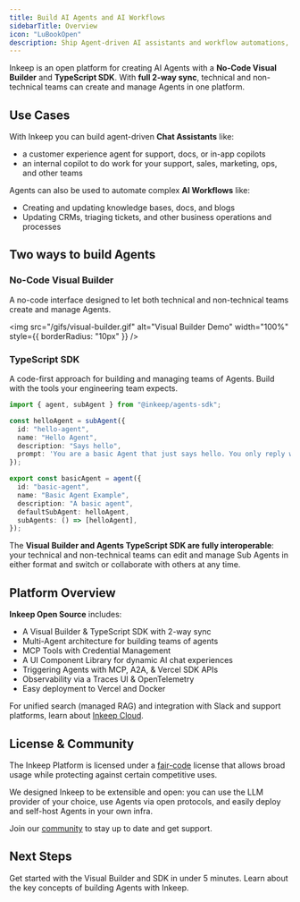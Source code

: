 ```yaml
---
title: Build AI Agents and AI Workflows
sidebarTitle: Overview
icon: "LuBookOpen"
description: Ship Agent-driven AI assistants and workflow automations, with or without code.
---
```


Inkeep is an open platform for creating AI Agents with a **No-Code Visual Builder** and **TypeScript SDK**. With **full 2-way sync**, technical and non-technical teams can create and manage Agents in one platform.

## Use Cases

With Inkeep you can build agent-driven **Chat Assistants** like:
- a customer experience agent for support, docs, or in-app copilots
- an internal copilot to do work for your support, sales, marketing, ops, and other teams

Agents can also be used to automate complex **AI Workflows** like:
- Creating and updating knowledge bases, docs, and blogs
- Updating CRMs, triaging tickets, and other business operations and processes

## Two ways to build Agents

### No-Code Visual Builder

A no-code interface designed to let both technical and non-technical teams create and manage Agents.

<img
  src="/gifs/visual-builder.gif"
  alt="Visual Builder Demo"
  width="100%"
  style={{ borderRadius: "10px" }}
/>

### TypeScript SDK

A code-first approach for building and managing teams of Agents. Build with the tools your engineering team expects.

   ```typescript
   import { agent, subAgent } from "@inkeep/agents-sdk";

   const helloAgent = subAgent({
     id: "hello-agent",
     name: "Hello Agent",
     description: "Says hello",
     prompt: 'You are a basic Agent that just says hello. You only reply with the word "hello", but you may do it in different variations like h3110, h3110w0rld, h3110w0rld! etc...',
   });

   export const basicAgent = agent({
     id: "basic-agent",
     name: "Basic Agent Example",
     description: "A basic agent",
     defaultSubAgent: helloAgent,
     subAgents: () => [helloAgent],
   });
   ```

The **Visual Builder and Agents TypeScript SDK are fully interoperable**: your technical and non-technical teams can edit and manage Sub Agents in either format and switch or collaborate with others at any time.

## Platform Overview

**Inkeep Open Source** includes:
- A Visual Builder & TypeScript SDK with 2-way sync
- Multi-Agent architecture for building teams of agents
- MCP Tools with Credential Management
- A UI Component Library for dynamic AI chat experiences
- Triggering Agents with MCP, A2A, & Vercel SDK APIs
- Observability via a Traces UI & OpenTelemetry
- Easy deployment to Vercel and Docker

For unified search (managed RAG) and integration with Slack and support platforms, learn about [Inkeep Cloud](https://inkeep.com/get-started).

## License & Community
The Inkeep Platform is licensed under a [fair-code](/community/license) license that allows broad usage while protecting against certain competitive uses. 

We designed Inkeep to be extensible and open: you can use the LLM provider of your choice, use Agents via open protocols, and easily deploy and self-host Agents in your own infra. 

Join our [community](/community/inkeep-community) to stay up to date and get support.

## Next Steps

<Cards>
  <Card title="Follow the Quick Start" icon="LuZap" href="/quick-start">
    Get started with the Visual Builder and SDK in under 5 minutes.
  </Card>
  <Card title="Conceptual Overview" icon="LuLightbulb" href="/concepts">
    Learn about the key concepts of building Agents with Inkeep.
  </Card>
</Cards>
